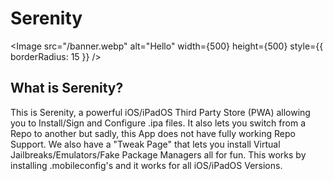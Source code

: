 
# Serenity

<Image src="/banner.webp" alt="Hello" width={500} height={500} style={{ borderRadius: 15 }} />

## What is Serenity?

This is Serenity, a powerful iOS/iPadOS Third Party Store (PWA) allowing you to Install/Sign and Configure .ipa files. It also lets you switch from a Repo to another but sadly, this App does not have fully working Repo Support. We also have a "Tweak Page" that lets you install Virtual Jailbreaks/Emulators/Fake Package Managers all for fun. This works by installing .mobileconfig's and it works for all iOS/iPadOS Versions.

